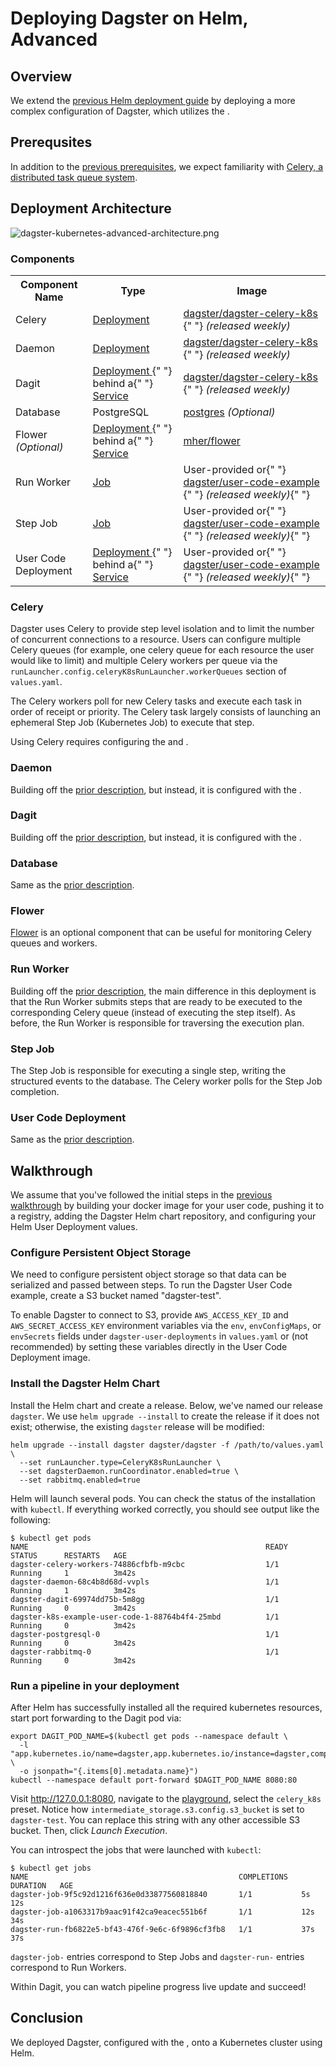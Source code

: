 # Deploying Dagster on Helm, Advanced

## Overview

We extend the [previous Helm deployment guide](/deployment/guides/kubernetes/deploying-with-helm) by deploying a more complex configuration of Dagster, which utilizes the <PyObject module="dagster_celery_k8s" object="CeleryK8sRunLauncher" />.

## Prerequsites

In addition to the [previous prerequisites](/deployment/guides/kubernetes/deploying-with-helm#prerequsites), we expect familiarity with [Celery, a distributed task queue system](https://docs.celeryproject.org/en/stable/).

## Deployment Architecture

<!-- https://excalidraw.com/#json=4680957890134016,q6NWURUuPP_VThmbRQ89Jg -->

<Image
alt="dagster-kubernetes-advanced-architecture.png"
src="/images/deploying/dagster-kubernetes-advanced-architecture.png"
width={2628}
height={1130}
/>

### Components

<table>
  <tr style={{ background: "#F8F8F8" }}>
    <th>Component Name</th>
    <th>Type</th>
    <th>Image</th>
  </tr>
  <tr>
    <td>Celery</td>
    <td>
      <a href="https://kubernetes.io/docs/concepts/workloads/controllers/deployment/">
        Deployment
      </a>
    </td>
    <td>
      <a href="https://hub.docker.com/r/dagster/dagster-celery-k8s">
        dagster/dagster-celery-k8s
      </a>{" "}
      <i>(released weekly)</i>
    </td>
  </tr>
  <tr style={{ background: "#F8F8F8" }}>
    <td>Daemon</td>
    <td>
      <a href="https://kubernetes.io/docs/concepts/workloads/controllers/deployment/">
        Deployment
      </a>
    </td>
    <td>
      <a href="https://hub.docker.com/r/dagster/dagster-celery-k8s">
        dagster/dagster-celery-k8s
      </a>{" "}
      <i>(released weekly)</i>
    </td>
  </tr>
  <tr>
    <td>Dagit</td>
    <td>
      <a href="https://kubernetes.io/docs/concepts/workloads/controllers/deployment/">
        Deployment
      </a>{" "}
      behind a{" "}
      <a href="https://kubernetes.io/docs/concepts/services-networking/service/">
        Service
      </a>
    </td>
    <td>
      <a href="https://hub.docker.com/r/dagster/dagster-celery-k8s">
        dagster/dagster-celery-k8s
      </a>{" "}
      <i>(released weekly)</i>
    </td>
  </tr>
  <tr style={{ background: "#F8F8F8" }}>
    <td>Database</td>
    <td>PostgreSQL</td>
    <td>
      <a href="https://hub.docker.com/_/postgres">postgres</a> <i>(Optional)</i>
    </td>
  </tr>
  <tr>
    <td>
      Flower <i>(Optional)</i>
    </td>
    <td>
      <a href="https://kubernetes.io/docs/concepts/workloads/controllers/deployment/">
        Deployment
      </a>{" "}
      behind a{" "}
      <a href="https://kubernetes.io/docs/concepts/services-networking/service/">
        Service
      </a>
    </td>
    <td>
      <a href="https://hub.docker.com/r/mher/flower">mher/flower</a>
    </td>
  </tr>
  <tr style={{ background: "#F8F8F8" }}>
    <td>Run Worker</td>
    <td>
      <a href="https://kubernetes.io/docs/concepts/workloads/controllers/job/">
        Job
      </a>
    </td>
    <td>
      User-provided or{" "}
      <a href="https://hub.docker.com/r/dagster/user-code-example">
        dagster/user-code-example
      </a>{" "}
      <i>(released weekly)</i>{" "}
    </td>
  </tr>
  <tr>
    <td>Step Job</td>
    <td>
      <a href="https://kubernetes.io/docs/concepts/workloads/controllers/job/">
        Job
      </a>
    </td>
    <td>
      User-provided or{" "}
      <a href="https://hub.docker.com/r/dagster/user-code-example">
        dagster/user-code-example
      </a>{" "}
      <i>(released weekly)</i>{" "}
    </td>
  </tr>
  <tr style={{ background: "#F8F8F8" }}>
    <td>User Code Deployment</td>
    <td>
      <a href="https://kubernetes.io/docs/concepts/workloads/controllers/deployment/">
        Deployment
      </a>{" "}
      behind a{" "}
      <a href="https://kubernetes.io/docs/concepts/services-networking/service/">
        Service
      </a>
    </td>
    <td>
      User-provided or{" "}
      <a href="https://hub.docker.com/r/dagster/user-code-example">
        dagster/user-code-example
      </a>{" "}
      <i>(released weekly)</i>{" "}
    </td>
  </tr>
</table>

### Celery

Dagster uses Celery to provide step level isolation and to limit the number of concurrent connections to a resource. Users can configure multiple Celery queues (for example, one celery queue for each resource the user would like to limit) and multiple Celery workers per queue via the `runLauncher.config.celeryK8sRunLauncher.workerQueues` section of `values.yaml`.

The Celery workers poll for new Celery tasks and execute each task in order of receipt or priority. The Celery task largely consists of launching an ephemeral Step Job (Kubernetes Job) to execute that step.

Using Celery requires configuring the <PyObject
module="dagster_celery_k8s" object="CeleryK8sRunLauncher" /> and <PyObject module="dagster_celery_k8s" object="celery_k8s_job_executor" />.

### Daemon

Building off the [prior description](/deployment/guides/kubernetes/deploying-with-helm#daemon), but instead, it is configured with the <PyObject module="dagster_celery_k8s" object="CeleryK8sRunLauncher" />.

### Dagit

Building off the [prior description](/deployment/guides/kubernetes/deploying-with-helm#dagit), but instead, it is configured with the <PyObject module="dagster_celery_k8s" object="CeleryK8sRunLauncher" />.

### Database

Same as the [prior description](/deployment/guides/kubernetes/deploying-with-helm#daemon).

### Flower

[Flower](https://flower.readthedocs.io/en/latest/) is an optional component that can be useful for monitoring Celery queues and workers.

### Run Worker

Building off the [prior description](/deployment/guides/kubernetes/deploying-with-helm#run-worker), the main difference in this deployment is that the Run Worker submits steps that are ready to be executed to the corresponding Celery queue (instead of executing the step itself). As before, the Run Worker is responsible for traversing the execution plan.

### Step Job

The Step Job is responsible for executing a single step, writing the structured events to the database. The Celery worker polls for the Step Job completion.

### User Code Deployment

Same as the [prior description](/deployment/guides/kubernetes/deploying-with-helm#user-code-deployment).

## Walkthrough

We assume that you've followed the initial steps in the [previous walkthrough](/deployment/guides/kubernetes/deploying-with-helm#walkthrough) by building your docker image for your user code, pushing it to a registry, adding the Dagster Helm chart repository, and configuring your Helm User Deployment values.

### Configure Persistent Object Storage

We need to configure persistent object storage so that data can be serialized and passed between steps. To run the Dagster User Code example, create a S3 bucket named "dagster-test".

To enable Dagster to connect to S3, provide `AWS_ACCESS_KEY_ID` and `AWS_SECRET_ACCESS_KEY` environment variables via the `env`, `envConfigMaps`, or `envSecrets` fields under `dagster-user-deployments` in `values.yaml` or (not recommended) by setting these variables directly in the User Code Deployment image.

### Install the Dagster Helm Chart

Install the Helm chart and create a release. Below, we've named our release `dagster`. We use `helm upgrade --install` to create the release if it does not exist; otherwise, the existing `dagster` release will be modified:

    helm upgrade --install dagster dagster/dagster -f /path/to/values.yaml \
      --set runLauncher.type=CeleryK8sRunLauncher \
      --set dagsterDaemon.runCoordinator.enabled=true \
      --set rabbitmq.enabled=true

Helm will launch several pods. You can check the status of the installation with `kubectl`. If everything worked correctly, you should see output like the following:

    $ kubectl get pods
    NAME                                                     READY   STATUS      RESTARTS   AGE
    dagster-celery-workers-74886cfbfb-m9cbc                  1/1     Running     1          3m42s
    dagster-daemon-68c4b8d68d-vvpls                          1/1     Running     1          3m42s
    dagster-dagit-69974dd75b-5m8gg                           1/1     Running     0          3m42s
    dagster-k8s-example-user-code-1-88764b4f4-25mbd          1/1     Running     0          3m42s
    dagster-postgresql-0                                     1/1     Running     0          3m42s
    dagster-rabbitmq-0                                       1/1     Running     0          3m42s

### Run a pipeline in your deployment

After Helm has successfully installed all the required kubernetes resources, start port forwarding to the Dagit pod via:

    export DAGIT_POD_NAME=$(kubectl get pods --namespace default \
      -l "app.kubernetes.io/name=dagster,app.kubernetes.io/instance=dagster,component=dagit" \
      -o jsonpath="{.items[0].metadata.name}")
    kubectl --namespace default port-forward $DAGIT_POD_NAME 8080:80

Visit <http://127.0.0.1:8080>, navigate to the [playground](http://127.0.0.1:8080/workspace/example_repo@k8s-example-user-code-1/pipelines/example_pipe/playground), select the `celery_k8s` preset. Notice how `intermediate_storage.s3.config.s3_bucket` is set to `dagster-test`. You can replace this string with any other accessible S3 bucket. Then, click _Launch Execution_.

You can introspect the jobs that were launched with `kubectl`:

    $ kubectl get jobs
    NAME                                               COMPLETIONS   DURATION   AGE
    dagster-job-9f5c92d1216f636e0d33877560818840       1/1           5s         12s
    dagster-job-a1063317b9aac91f42ca9eacec551b6f       1/1           12s        34s
    dagster-run-fb6822e5-bf43-476f-9e6c-6f9896cf3fb8   1/1           37s        37s

`dagster-job-` entries correspond to Step Jobs and `dagster-run-` entries correspond to Run Workers.

Within Dagit, you can watch pipeline progress live update and succeed!

## Conclusion

We deployed Dagster, configured with the <PyObject module="dagster_celery_k8s" object="CeleryK8sRunLauncher" />, onto a Kubernetes cluster using Helm.
